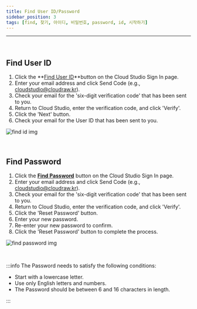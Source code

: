 ```yaml
---
title: Find User ID/Password
sidebar_position: 3
tags: [find, 찾기, 아이디, 비밀번호, password, id, 시작하기]
---
```



<hr />
<br />

## Find User ID

1. Click the **[Find User ID](https://cstudio.app/forgot/id)**button on the Cloud Studio Sign In page.
2. Enter your email address and click Send Code (e.g., cloudstudio@cloudraw.kr).
3. Check your email for the 'six-digit verification code' that has been sent to you.
4. Return to Cloud Studio, enter the verification code, and click 'Verify'.
5. Click the 'Next' button.
6. Check your email for the User ID that has been sent to you.

<div className={styles.imgWrap}>
    <img src={findId} alt="find id img" />
</div>

<p>&nbsp;</p>

## Find Password

1. Click the **[Find Password](https://cstudio.app/forgot/pw)** button on the Cloud Studio Sign In page.
2. Enter your email address and click Send Code (e.g., cloudstudio@cloudraw.kr).
3. Check your email for the 'six-digit verification code' that has been sent to you.
4. Return to Cloud Studio, enter the verification code, and click 'Verify'.
5. Click the 'Reset Password' button.
6. Enter your new password.
7. Re-enter your new password to confirm.
8. Click the 'Reset Password' button to complete the process.

<div className={styles.imgWrap}>
    <img src={findPassword} alt="find password img" />
</div>

<p>&nbsp;</p>

:::info
The Password needs to satisfy the following conditions:

-   Start with a lowercase letter.
-   Use only English letters and numbers.
-   The Password should be between 6 and 16 characters in length.

:::
